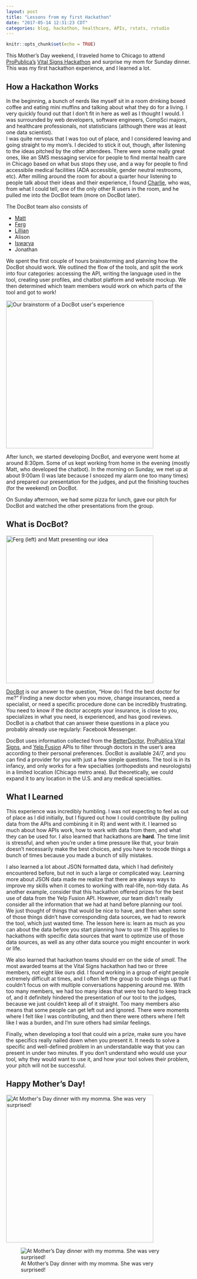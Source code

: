 ```yaml
---
layout: post
title: "Lessons from my first Hackathon"
date: "2017-05-14 12:31:23 CDT"
categories: blog, hackathon, healthcare, APIs, rstats, rstudio
---
```


```r
knitr::opts_chunk$set(echo = TRUE)
```

This Mother's Day weekend, I traveled home to Chicago to attend [ProPublica's](https://www.propublica.org/) [Vital Signs Hackathon](https://www.propublica.org/atpropublica/item/propublica-is-hosting-a-chicago-hackathon-to-design-innovative-new-health-c) and surprise my mom for Sunday dinner. This was my first hackathon experience, and I learned a lot.

## How a Hackathon Works

In the beginning, a bunch of nerds like myself sit in a room drinking boxed coffee and eating mini muffins and talking about what they do for a living. I very quickly found out that I don't fit in here as well as I thought I would. I was surrounded by web developers, software engineers, CompSci majors, and healthcare professionals, not statisticians (although there was at least one data scientist).  
I was quite nervous that I was too out of place, and I considered leaving and going straight to my mom's. I decided to stick it out, though, after listening to the ideas pitched by the other attendees. There were some really great ones, like an SMS messaging service for people to find mental health care in Chicago based on what bus stops they use, and a way for people to find accessibile medical facilities (ADA accessible, gender neutral restrooms, etc). After milling around the room for about a quarter hour listening to people talk about their ideas and their experience, I found [Charlie](https://www.linkedin.com/in/charles-arthur/), who was, from what I could tell, one of the only other R users in the room, and he pulled me into the DocBot team (more on DocBot later).

The DocBot team also consists of 

- [Matt](https://www.linkedin.com/in/mbogen)
- [Ferg](https://www.linkedin.com/in/feargalwalsh/) 
- [Lillian](https://www.linkedin.com/in/lilian-huang-91504413b/)
- Alison 
- [Iswarya](https://www.linkedin.com/in/iswarya-srinivasan-492a86b1/)
- Jonathan

We spent the first couple of hours brainstorming and planning how the DocBot should work. We outlined the flow of the tools, and split the work into four categories: accessing the API, writing the language used in the tool, creating user profiles, and chatbot platform and website mockup. We then determined which team members would work on which parts of the tool and got to work! 

<centering>
<img src="../static/img/VitalIdeas.jpg" alt="Our brainstorm of a DocBot user's experience" style="width:400px;">
</centering>

After lunch, we started developing DocBot, and everyone went home at around 8:30pm. Some of us kept working from home in the evening (mostly Matt, who developed the chatbot). In the morning on Sunday, we met up at about 9:00am (I was late because I snoozed my alarm one too many times) and prepared our presentation for the judges, and put the finishing touches (for the weekend) on DocBot.

On Sunday afternoon, we had some pizza for lunch, gave our pitch for DocBot and watched the other presentations from the group. 

## What is DocBot?

<centering>
<img src="../static/img/VitalPres.jpg" alt="Ferg (left) and Matt presenting our idea" style="width:400px;">
</centering>

[DocBot](https://www.facebook.com/DocBot-661289917402677) is our answer to the question, "How do I find the best doctor for me?" Finding a new doctor when you move, change insurances, need a specialist, or need a specific procedure done can be incredibly frustrating. You need to know if the doctor accepts your insurance, is close to you, specializes in what you need, is experienced, and has good reviews. DocBot is a chatbot that can answer these questions in a place you probably already use regularly: Facebook Messenger. 

DocBot uses information collected from the [BetterDoctor](https://developer.betterdoctor.com/), [ProPublica Vital Signs](https://projects.propublica.org/api-docs/vital-signs/api/), and [Yelp Fusion](https://www.yelp.com/developers/) APIs to filter through doctors in the user's area according to their personal preferences. DocBot is available 24/7, and you can find a provider for you with just a few simple questions. The tool is in its infancy, and only works for a few specialties (orthopedists and neurologists) in a limited location (Chicago metro area). But theoretically, we could expand it to any location in the U.S. and any medical specialties. 

## What I Learned

This experience was incredibly humbling. I was not expecting to feel as out of place as I did initially, but I figured out how I could contribute (by pulling data from the APIs and combining it in R) and went with it. I learned so much about how APIs work, how to work with data from them, and what they can be used for. I also learned that hackathons are **hard**. The time limit is stressful, and when you're under a time pressure like that, your brain doesn't necessarily make the best choices, and you have to recode things a bunch of times because you made a bunch of silly mistakes. 

I also learned a lot about JSON formatted data, which I had definitely encountered before, but not in such a large or complicated way. Learning more about JSON data made me realize that there are always ways to improve my skills when it comes to working with real-life, non-tidy data. As another example, consider that this hackathon offered prizes for the best use of data from the Yelp Fusion API. However, our team didn't really consider all the information that we had at hand before planning our tool. We just thought of things that would be nice to have, and then when some of those things didn't have corresponding data sources, we had to rework the tool, which just wasted time. The lesson here is: learn as much as you can about the data before you start planning how to use it! This applies to hackathons with specific data sources that want to optimize use of those data sources, as well as any other data source you might encounter in work or life. 

We also learned that hackathon teams should err on the side of *small*. The most awarded teams at the Vital Signs hackathon had two or three members, not eight like ours did. I found working in a group of eight people extremely difficult at times, and I often left the group to code things up that I couldn't focus on with multiple conversations happening around me. With too many members, we had too many ideas that were too hard to keep track of, and it definitely hindered the presentation of our tool to the judges, because we just couldn't keep all of it straight. Too many members also means that some people can get left out and ignored. There were moments where I felt like I was contributing, and then there were others where I felt like I was a burden, and I'm sure others had similar feelings. 

Finally, when developing a tool that could win a prize, make sure you have the specifics really nailed down when you present it. It needs to solve a specific and well-defined problem in an understandable way that you can present in under two minutes. If you don't understand who would use your tool, why they would want to use it, and how your tool solves their problem, your pitch will not be successful. 

## Happy Mother's Day!

<centering>
<img src="../static/img/momma.jpg" alt="At Mother's Day dinner with my momma. She was very surprised!" style="width:400px;">
</centering>

![At Mother's Day dinner with my momma. She was very surprised!](../static/img/momma.jpg)






